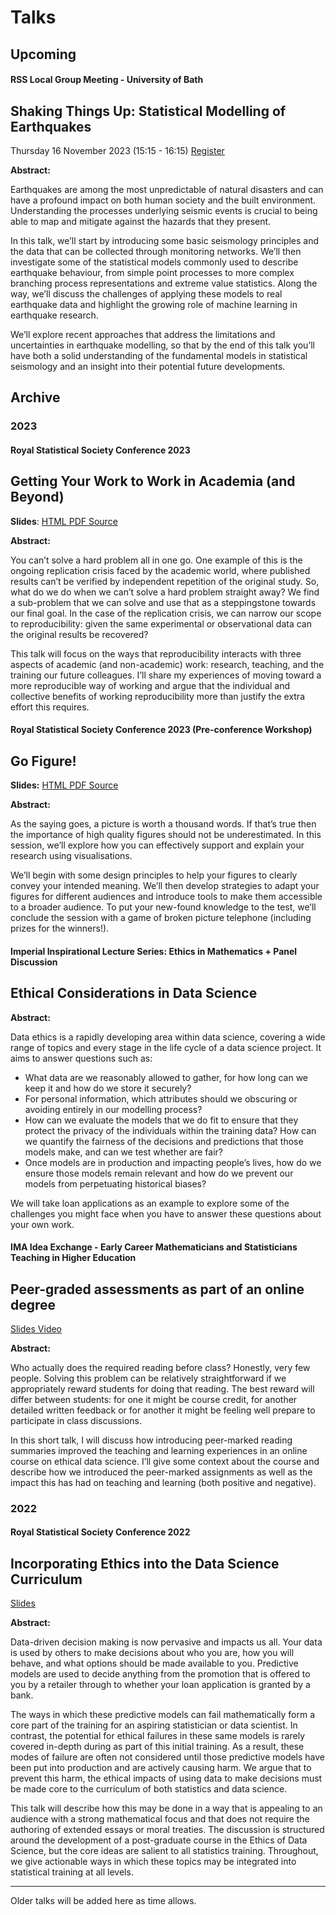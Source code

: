 # Talks

## Upcoming

<!--
No upcoming talks currently scheduled. 

Have a speaking opportunity that you think I'd be great for? [Let me know about it](](https://twitter.com/messages/compose?recipient_id={4708109019}))!
-->

#### RSS Local Group Meeting - University of Bath
:::{.callout-warning appearance="minimal" collapse=true}
## Shaking Things Up: Statistical Modelling of Earthquakes

Thursday 16 November 2023 (15:15 - 16:15) [Register](https://rss.org.uk/training-events/events/events-2023/local-groups/rss-avon-local-group-agm-and-talk-on-earthquake-mo/#eventoverview)

<!--
__Slides__: 
<!-- 
<a href="../assets/talks/2023-RSS-getting-your-work-to-work.html" class="btn btn-outline-primary m-1" target="_blank">HTML <span class="bi bi-filetype-html"></span></a>
<!-- 
<a href="../assets/talks/2023-RSS-getting-your-work-to-work.pdf" class="btn btn-outline-primary m-1">PDF <span class="bi bi-file-pdf"></span></a>
<!-- 
<a href="https://github.com/zakvarty/talks/tree/main/2023-RSS-getting-your-work-to-work" class="btn btn-outline-primary m-1" target="_blank">Source <span class="bi bi bi-file-earmark-code"></span></a> 
-->

__Abstract:__

Earthquakes are among the most unpredictable of natural disasters and can have a profound impact on both human society and the built environment. Understanding the processes underlying seismic events is crucial to being able to map and mitigate against the hazards that they present.

In this talk, we'll start by introducing some basic seismology principles and the data that can be collected through monitoring networks. We'll then investigate some of the statistical models commonly used to describe earthquake behaviour, from simple point processes to more complex branching process representations and extreme value statistics. Along the way, we'll discuss the challenges of applying these models to real earthquake data and highlight the growing role of machine learning in earthquake research.

We'll explore recent approaches that address the limitations and uncertainties in earthquake modelling, so that by the end of this talk you'll have both a solid understanding of the fundamental models in statistical seismology and an insight into their potential future developments.
:::

## Archive 

### 2023

#### Royal Statistical Society Conference 2023

:::{.callout-warning appearance="minimal" collapse=true}
## Getting Your Work to Work in Academia (and Beyond) 

__Slides__: 
<!-- -->
<a href="../assets/talks/2023-RSS-getting-your-work-to-work.html" class="btn btn-outline-primary m-1" target="_blank">HTML <span class="bi bi-filetype-html"></span></a>
<!-- -->
<a href="../assets/talks/2023-RSS-getting-your-work-to-work.pdf" class="btn btn-outline-primary m-1">PDF <span class="bi bi-file-pdf"></span></a>
<!-- -->
<a href="https://github.com/zakvarty/talks/tree/main/2023-RSS-getting-your-work-to-work" class="btn btn-outline-primary m-1" target="_blank">Source <span class="bi bi bi-file-earmark-code"></span></a> 



__Abstract:__

You can't solve a hard problem all in one go. One example of this is the ongoing replication crisis faced by the academic world, where published results can't be verified by independent repetition of the original study. So, what do we do when we can't solve a hard problem straight away? We find a sub-problem that we can solve and use that as a steppingstone towards our final goal. In the case of the replication crisis, we can narrow our scope to reproducibility: given the same experimental or observational data can the original results be recovered?

This talk will focus on the ways that reproducibility interacts with three aspects of academic (and non-academic) work: research, teaching, and the training our future colleagues. I'll share my experiences of moving toward a more reproducible way of working and argue that the individual and collective benefits of working reproducibility more than justify the extra effort this requires.


:::


#### Royal Statistical Society Conference 2023 (Pre-conference Workshop)

:::{.callout-warning appearance="minimal" collapse=true}
## Go Figure!

__Slides:__ 
<!-- -->
<a href="../assets/talks/2023-RSS-go-figure.html" class="btn btn-outline-primary m-1" target="_blank">HTML <span class="bi bi-filetype-html"></span></a>
<!-- -->
<a href="../assets/talks/2023-RSS-go-figure.pdf" class="btn btn-outline-primary m-1">PDF <span class="bi bi-file-pdf"></span></a>
<!-- -->
<a href="https://github.com/zakvarty/talks/tree/main/2023-RSS-go-figure" class="btn btn-outline-primary m-1" target="_blank">Source <span class="bi bi bi-file-earmark-code"></span></a> 



__Abstract:__

As the saying goes, a picture is worth a thousand words. If that’s true then the importance of high quality figures should not be underestimated. In this session, we’ll explore how you can effectively support and explain your research using visualisations.

We’ll begin with some design principles to help your figures to clearly convey your intended meaning. We’ll then develop strategies to adapt your figures for different audiences and introduce tools to make them accessible to a broader audience. To put your new-found knowledge to the test, we’ll conclude the session with a game of broken picture telephone (including prizes for the winners!).
:::


#### Imperial Inspirational Lecture Series: Ethics in Mathematics + Panel Discussion

:::{.callout-warning appearance="minimal" collapse=true}
## Ethical Considerations in Data Science

__Abstract:__

Data ethics is a rapidly developing area within data science, covering a wide range of topics and every stage in the life cycle of a data science project. It aims to answer questions such as:

- What data are we reasonably allowed to gather, for how long can we keep it and how do we store it securely?
- For personal information, which attributes should we obscuring or avoiding entirely in our modelling process? 
- How can we evaluate the models that we do fit to ensure that they protect the privacy of the individuals within the training data? How can we quantify the fairness of the decisions and predictions that those models make, and can we test whether are fair? 
- Once models are in production and impacting people's lives, how do we ensure those models remain relevant and how do we prevent our models from perpetuating historical biases? 

We will take loan applications as an example to explore some of the challenges you might face when you have to answer these questions about your own work.
:::


#### IMA Idea Exchange - Early Career Mathematicians and Statisticians Teaching in Higher Education

:::{.callout-warning appearance="minimal" collapse=true}
## Peer-graded assessments as part of an online degree

<a href="../assets/talks/2023_IMA_peer-graded-assessments.pdf" class="btn btn-outline-primary m-1">Slides <span class="bi bi-file-pdf"></span></a> 
<!-- -->
<a href="https://youtu.be/gxFc3qnmsQY?t=8240" target="_blank" rel="noopener noreferrer" class="btn btn-outline-primary m-1">Video <span class="bi bi-youtube"></span></a> 

__Abstract:__

Who actually does the required reading before class? Honestly, very few people. Solving this problem can be relatively straightforward if we appropriately reward students for doing that reading. The best reward will differ between students: for one it might be course credit, for another detailed written feedback or for another it might be feeling well prepare to participate in class discussions. 

In this short talk, I will discuss how introducing peer-marked reading summaries improved the teaching and learning experiences in an online course on ethical data science. I'll give some context about the course and describe how we introduced the peer-marked assignments as well as the impact this has had on teaching and learning (both positive and negative).
:::

### 2022 

#### Royal Statistical Society Conference 2022

:::{.callout-warning title="Abstract" appearance="minimal" collapse=true}
## Incorporating Ethics into the Data Science Curriculum 

<a href="../assets/talks/2022_RSS_slides_zak_varty.pdf" class="btn btn-outline-primary m-1">Slides <span class="bi bi-file-pdf"></span></a>

__Abstract:__

Data-driven decision making is now pervasive and impacts us all. Your data is used by others to make decisions about who you are, how you will behave, and what options should be made available to you. Predictive models are used to decide anything from the promotion that is offered to you by a retailer through to whether your loan application is granted by a bank.  

The ways in which these predictive models can fail mathematically form a core part of the training for an aspiring statistician or data scientist. In contrast, the potential for ethical failures in these same models is rarely covered in-depth during as part of this initial training. As a result, these modes of failure are often not considered until those predictive models have been put into production and are actively causing harm. We argue that to prevent this harm, the ethical impacts of using data to make decisions must be made core to the curriculum of both statistics and data science.  

This talk will describe how this may be done in a way that is appealing to an audience with a strong mathematical focus and that does not require the authoring of extended essays or moral treaties. The discussion is structured around the development of a post-graduate course in the Ethics of Data Science, but the core ideas are salient to all statistics training. Throughout, we give actionable ways in which these topics may be integrated into statistical training at all levels. 
:::

----

Older talks will be added here as time allows. 
